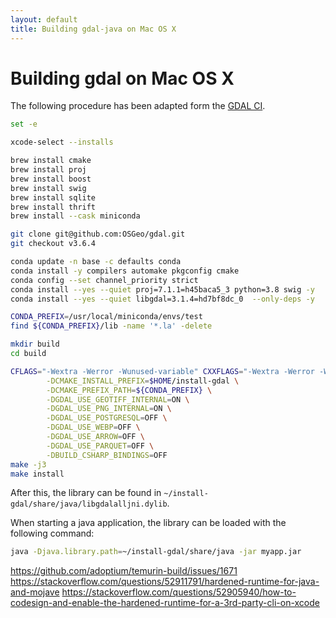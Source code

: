 ```yaml
---
layout: default
title: Building gdal-java on Mac OS X
---
```


# Building gdal on Mac OS X

The following procedure has been adapted form the [GDAL CI](https://github.com/OSGeo/gdal/blob/master/ci/travis/osx/before_install.sh).

```bash
set -e

xcode-select --installs

brew install cmake
brew install proj
brew install boost
brew install swig
brew install sqlite
brew install thrift
brew install --cask miniconda

git clone git@github.com:OSGeo/gdal.git
git checkout v3.6.4

conda update -n base -c defaults conda
conda install -y compilers automake pkgconfig cmake
conda config --set channel_priority strict
conda install --yes --quiet proj=7.1.1=h45baca5_3 python=3.8 swig -y
conda install --yes --quiet libgdal=3.1.4=hd7bf8dc_0  --only-deps -y

CONDA_PREFIX=/usr/local/miniconda/envs/test
find ${CONDA_PREFIX}/lib -name '*.la' -delete

mkdir build
cd build

CFLAGS="-Wextra -Werror -Wunused-variable" CXXFLAGS="-Wextra -Werror -Wunused-variable" cmake .. \
        -DCMAKE_INSTALL_PREFIX=$HOME/install-gdal \
        -DCMAKE_PREFIX_PATH=${CONDA_PREFIX} \
        -DGDAL_USE_GEOTIFF_INTERNAL=ON \
        -DGDAL_USE_PNG_INTERNAL=ON \
        -DGDAL_USE_POSTGRESQL=OFF \
        -DGDAL_USE_WEBP=OFF \
        -DGDAL_USE_ARROW=OFF \
        -DGDAL_USE_PARQUET=OFF \
        -DBUILD_CSHARP_BINDINGS=OFF
make -j3
make install
```

After this, the library can be found in `~/install-gdal/share/java/libgdalalljni.dylib`.

When starting a java application, the library can be loaded with the following command:

```bash
java -Djava.library.path=~/install-gdal/share/java -jar myapp.jar
```

https://github.com/adoptium/temurin-build/issues/1671
https://stackoverflow.com/questions/52911791/hardened-runtime-for-java-and-mojave
https://stackoverflow.com/questions/52905940/how-to-codesign-and-enable-the-hardened-runtime-for-a-3rd-party-cli-on-xcode
